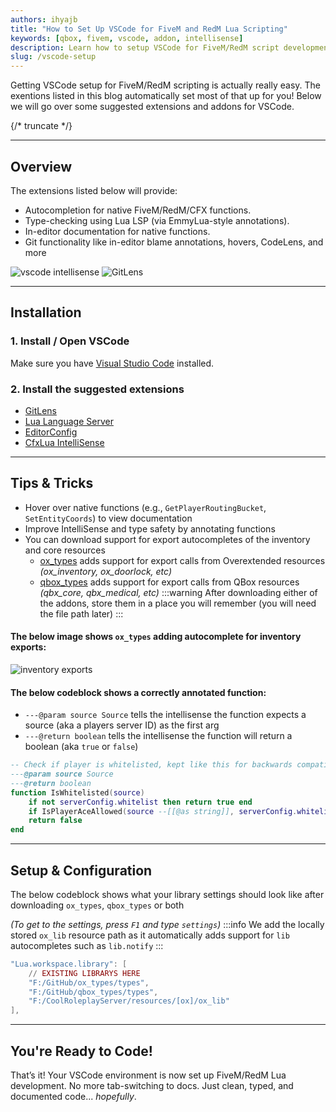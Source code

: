 ```yaml
---
authors: ihyajb
title: "How to Set Up VSCode for FiveM and RedM Lua Scripting"
keywords: [qbox, fivem, vscode, addon, intellisense]
description: Learn how to setup VSCode for FiveM/RedM script development
slug: /vscode-setup
---
```


Getting VSCode setup for FiveM/RedM scripting is actually really easy. The exentions listed in this blog automatically set most of that up for you! Below we will go over some suggested extensions and addons for VSCode.

{/* truncate */}

---

## Overview

The extensions listed below will provide:

- Autocompletion for native FiveM/RedM/CFX functions.
- Type-checking using Lua LSP (via EmmyLua-style annotations).
- In-editor documentation for native functions.
- Git functionality like in-editor blame annotations, hovers, CodeLens, and more

![vscode intellisense](/img/blogs/vscode-setup/vscode-intellisense-1.png)
![GitLens](/img/blogs/vscode-setup/current-line-blame.png)

---

## Installation

### 1. Install / Open VSCode

Make sure you have [Visual Studio Code](https://code.visualstudio.com/) installed.

### 2. Install the suggested extensions

- [GitLens](https://marketplace.visualstudio.com/items?itemName=eamodio.gitlens)
- [Lua Language Server](https://marketplace.visualstudio.com/items?itemName=sumneko.lua)
- [EditorConfig](https://marketplace.visualstudio.com/items?itemName=EditorConfig.EditorConfig)
- [CfxLua IntelliSense](https://marketplace.visualstudio.com/items?itemName=communityox.cfxlua-vscode-cox)

---

## Tips & Tricks

- Hover over native functions (e.g., `GetPlayerRoutingBucket`, `SetEntityCoords`) to view documentation
- Improve IntelliSense and type safety by annotating functions
- You can download support for export autocompletes of the inventory and core resources
    - [ox_types](https://github.com/CommunityOx/ox_types) adds support for export calls from Overextended resources *(ox_inventory, ox_doorlock, etc)*
    - [qbox_types](https://github.com/ihyajb/qbox_types) adds support for export calls from QBox resources *(qbx_core, qbx_medical, etc)*
:::warning
    After downloading either of the addons, store them in a place you will remember (you will need the file path later)
:::

#### The below image shows `ox_types` adding autocomplete for inventory exports:
![inventory exports](/img/blogs/vscode-setup/inventory.png)

#### The below codeblock shows a correctly annotated function:
- `---@param source Source` tells the intellisense the function expects a source (aka a players server ID) as the first arg
- `---@return boolean` tells the intellisense the function will return a boolean (aka `true` or `false`)
```lua
-- Check if player is whitelisted, kept like this for backwards compatibility or future plans
---@param source Source
---@return boolean
function IsWhitelisted(source)
    if not serverConfig.whitelist then return true end
    if IsPlayerAceAllowed(source --[[@as string]], serverConfig.whitelistPermission) then return true end
    return false
end
```
---

## Setup & Configuration

The below codeblock shows what your library settings should look like after downloading `ox_types`, `qbox_types` or both

*(To get to the settings, press `F1` and type `settings`)*
:::info
    We add the locally stored `ox_lib` resource path as it automatically adds support for `lib` autocompletes such as `lib.notify`
:::

```lua
"Lua.workspace.library": [
    // EXISTING LIBRARYS HERE
    "F:/GitHub/ox_types/types",
    "F:/GitHub/qbox_types/types",
    "F:/CoolRoleplayServer/resources/[ox]/ox_lib"
],
```

---

## You're Ready to Code!

That’s it! Your VSCode environment is now set up FiveM/RedM Lua development. No more tab-switching to docs. Just clean, typed, and documented code... *hopefully*.
